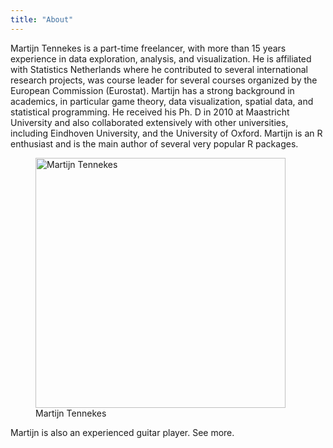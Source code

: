 ```yaml
---
title: "About"
---
```


Martijn Tennekes is a part-time freelancer, with more than 15 years experience in data exploration, analysis, and visualization. He is affiliated with Statistics Netherlands where he contributed to several international research projects, was course leader for several courses organized by the European Commission (Eurostat). Martijn has a strong background in academics, in particular game theory, data visualization, spatial data, and statistical programming. He received his Ph. D in 2010 at Maastricht University and also collaborated extensively with other universities, including Eindhoven University, and the University of Oxford. Martijn is an R enthusiast and is the main author of several very popular R packages.

![Martijn Tennekes](MartijnTennekes2024.jpg){fig-alt="Martijn Tennekes" fig-align="center" width="400"}

Martijn is also an experienced guitar player. See more.
